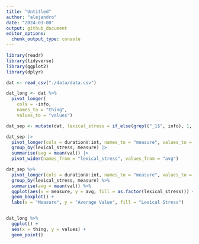 ```yaml
---
title: "Untitled"
author: "alejandro"
date: "2024-03-08"
output: github_document
editor_options: 
  chunk_output_type: console
---
```


```r
library(readr)
library(tidyverse)
library(ggplot2)
library(dplyr)
```

```r

dat <- read_csv("./data/data.csv")

```

```r

dat_long <- dat %>%
  pivot_longer(
    cols = -info,
    names_to = "thing",
    values_to = "values")

```


```r

dat_sep <- mutate(dat, lexical_stress = if_else(grepl("_1$", info), 1, 2))

dat_sep |>
  pivot_longer(cols = durationV:int, names_to = "measure", values_to = "val") |>
  group_by(lexical_stress, measure) |>
  summarise(avg = mean(val)) |>
  pivot_wider(names_from = "lexical_stress", values_from = "avg")

```

```r

dat_sep %>%
  pivot_longer(cols = durationV:int, names_to = "measure", values_to = "val") %>%
  group_by(lexical_stress, measure) %>%
  summarise(avg = mean(val)) %>%
  ggplot(aes(x = measure, y = avg, fill = as.factor(lexical_stress))) +
  geom_boxplot() +
  labs(x = "Measure", y = "Average Value", fill = "Lexical Stress")


dat_long %>%
  ggplot() +
  aes(x = thing, y = values) +
  geom_point()

```

